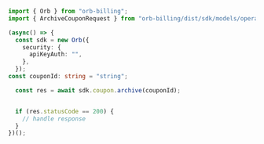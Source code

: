 ```typescript Archive.ts
import { Orb } from "orb-billing";
import { ArchiveCouponRequest } from "orb-billing/dist/sdk/models/operations";

(async() => {
  const sdk = new Orb({
    security: {
      apiKeyAuth: "",
    },
  });
const couponId: string = "string";

  const res = await sdk.coupon.archive(couponId);


  if (res.statusCode == 200) {
    // handle response
  }
})();
```
